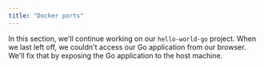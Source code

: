 ```yaml
---
title: "Docker ports"
---
```



In this section, we'll continue working on our `hello-world-go` project. When we last left off, we couldn't access our Go application from our browser. We'll fix that by exposing the Go application to the host machine.
